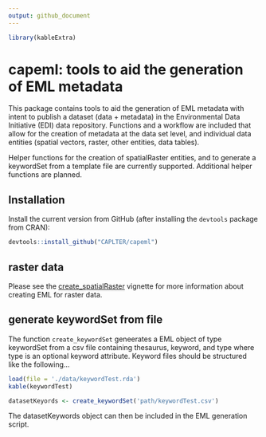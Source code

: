 ```yaml
---
output: github_document
---
```


```r
library(kableExtra)
```

<!-- README.md is generated from README.Rmd. Please edit the latter. -->

# capeml: tools to aid the generation of EML metadata

This package contains tools to aid the generation of EML metadata with intent to publish a dataset (data + metadata) in the Environmental Data Initiative (EDI) data repository. Functions and a workflow are included that allow for the creation of metadata at the data set level, and individual data entities (spatial vectors, raster, other entities, data tables). 

Helper functions for the creation of spatialRaster entities, and to generate a keywordSet from a template file are currently supported. Additional helper functions are planned.

## Installation

Install the current version from GitHub (after installing the `devtools` package from CRAN):

```r
devtools::install_github("CAPLTER/capeml")
```


## raster data

Please see the [create_spatialRaster](https://github.com/CAPLTER/capeml/blob/master/vignettes/create_spatialRaster.Rmd) vignette for more information about creating EML for raster data.


## generate keywordSet from file

The function `create_keywordSet` geneerates a EML object of type keywordSet from a csv file containing thesaurus, keyword, and type where type is an optional keyword attribute. Keyword files should be structured like the following...

```r
load(file = './data/keywordTest.rda')
kable(keywordTest)
```

```r

datasetKeyords <- create_keywordSet('path/keywordTest.csv')
```

The datasetKeywords object can then be included in the EML generation script.
